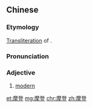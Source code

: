 ==Chinese==
{{zh-forms|gloss=-}}

===Etymology===
[[transliteration|Transliteration]] of {{der|zh|en|modern}}.

===Pronunciation===
{{zh-pron
|m=módēng
|c=mo1 dang1
|cat=a
}}

===Adjective===
{{zh-adj}}

# [[modern]]

[[et:摩登]]
[[mg:摩登]]
[[chr:摩登]]
[[zh:摩登]]